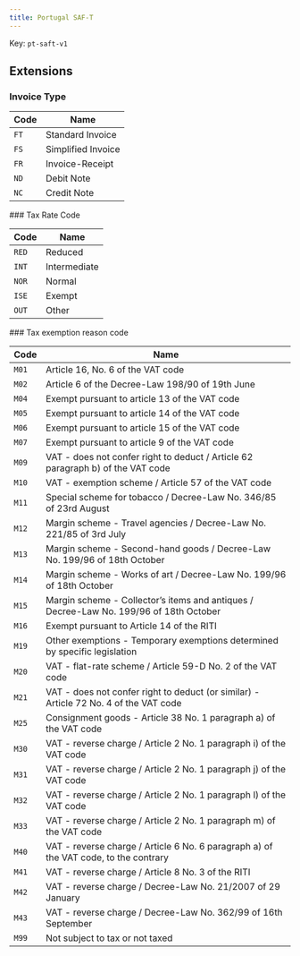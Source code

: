 ```yaml
---
title: Portugal SAF-T
---
```


Key: <code>pt-saft-v1</code>

## Extensions
### Invoice Type

<Accordion title="pt-saft-invoice-type">

| Code | Name |
| ---- | ---- |
| <code>FT</code> | Standard Invoice |
| <code>FS</code> | Simplified Invoice |
| <code>FR</code> | Invoice-Receipt |
| <code>ND</code> | Debit Note |
| <code>NC</code> | Credit Note |
</Accordion>
### Tax Rate Code

<Accordion title="pt-saft-tax-rate">

| Code | Name |
| ---- | ---- |
| <code>RED</code> | Reduced |
| <code>INT</code> | Intermediate |
| <code>NOR</code> | Normal |
| <code>ISE</code> | Exempt |
| <code>OUT</code> | Other |
</Accordion>
### Tax exemption reason code

<Accordion title="pt-saft-exemption">

| Code | Name |
| ---- | ---- |
| <code>M01</code> | Article 16, No. 6 of the VAT code |
| <code>M02</code> | Article 6 of the Decree-Law 198/90 of 19th June |
| <code>M04</code> | Exempt pursuant to article 13 of the VAT code |
| <code>M05</code> | Exempt pursuant to article 14 of the VAT code |
| <code>M06</code> | Exempt pursuant to article 15 of the VAT code |
| <code>M07</code> | Exempt pursuant to article 9 of the VAT code |
| <code>M09</code> | VAT - does not confer right to deduct / Article 62 paragraph b) of the VAT code |
| <code>M10</code> | VAT - exemption scheme / Article 57 of the VAT code |
| <code>M11</code> | Special scheme for tobacco / Decree-Law No. 346/85 of 23rd August |
| <code>M12</code> | Margin scheme - Travel agencies / Decree-Law No. 221/85 of 3rd July |
| <code>M13</code> | Margin scheme - Second-hand goods / Decree-Law No. 199/96 of 18th October |
| <code>M14</code> | Margin scheme - Works of art / Decree-Law No. 199/96 of 18th October |
| <code>M15</code> | Margin scheme - Collector’s items and antiques / Decree-Law No. 199/96 of 18th October |
| <code>M16</code> | Exempt pursuant to Article 14 of the RITI |
| <code>M19</code> | Other exemptions - Temporary exemptions determined by specific legislation |
| <code>M20</code> | VAT - flat-rate scheme / Article 59-D No. 2 of the VAT code |
| <code>M21</code> | VAT - does not confer right to deduct (or similar) - Article 72 No. 4 of the VAT code |
| <code>M25</code> | Consignment goods - Article 38 No. 1 paragraph a) of the VAT code |
| <code>M30</code> | VAT - reverse charge / Article 2 No. 1 paragraph i) of the VAT code |
| <code>M31</code> | VAT - reverse charge / Article 2 No. 1 paragraph j) of the VAT code |
| <code>M32</code> | VAT - reverse charge / Article 2 No. 1 paragraph l) of the VAT code |
| <code>M33</code> | VAT - reverse charge / Article 2 No. 1 paragraph m) of the VAT code |
| <code>M40</code> | VAT - reverse charge / Article 6 No. 6 paragraph a) of the VAT code, to the contrary |
| <code>M41</code> | VAT - reverse charge / Article 8 No. 3 of the RITI |
| <code>M42</code> | VAT - reverse charge / Decree-Law No. 21/2007 of 29 January |
| <code>M43</code> | VAT - reverse charge / Decree-Law No. 362/99 of 16th September |
| <code>M99</code> | Not subject to tax or not taxed |
</Accordion>